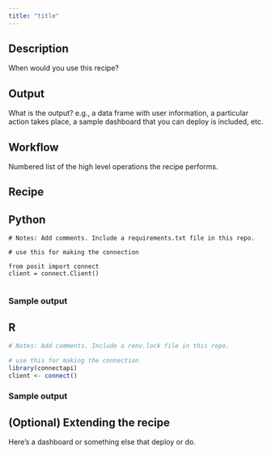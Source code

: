 ```yaml
---
title: "title"
---
```


## Description 
When would you use this recipe?

## Output
What is the output? e.g., a data frame with user information, a particular action takes place, a sample dashboard that you can deploy is included, etc.

## Workflow
Numbered list of the high level operations the recipe performs.

## Recipe

:::{.panel-tabset group="language"}

## Python

```.python
# Notes: Add comments. Include a requirements.txt file in this repo.

# use this for making the connection

from posit import connect
client = connect.Client() 


```
### Sample output

## R

```.r
# Notes: Add comments. Include a renv.lock file in this repo.

# use this for making the connection
library(connectapi)
client <- connect()

```

### Sample output

:::

## (Optional) Extending the recipe

Here's a dashboard or something else that deploy or do.